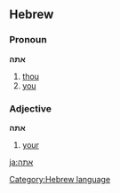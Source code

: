 == Hebrew ==
[[Category:Hebrew language]]
=== Pronoun ===
'''אתה'''
# [[thou]]
# [[you]]
=== Adjective ===
'''אתה'''
# [[your]]

[[ja:אתה]]